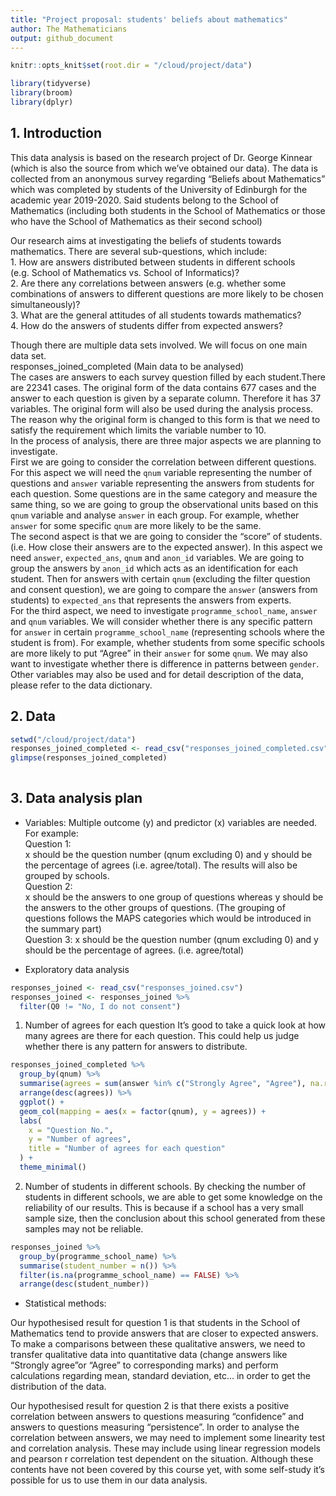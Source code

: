 ```yaml
---
title: "Project proposal: students' beliefs about mathematics"
author: The Mathematicians
output: github_document
---
```


```r
knitr::opts_knit$set(root.dir = "/cloud/project/data")
```


```r
library(tidyverse)
library(broom)
library(dplyr)

```

## 1. Introduction

This data analysis is based on the research project of Dr. George Kinnear (which is also the source from which we've obtained our data). The data is collected from an anonymous survey regarding "Beliefs about Mathematics" which was completed by students of the University of Edinburgh for the academic year 2019-2020. Said students belong to the School of Mathematics (including both students in the School of Mathematics or those who have the School of Mathematics as their second school)

Our research aims at investigating the beliefs of students towards mathematics. There are several sub-questions, which include:  
  1. How are answers distributed between students in different schools (e.g. School of Mathematics vs. School of Informatics)?  
  2. Are there any correlations between answers (e.g. whether some combinations of answers to different questions are more likely to be chosen simultaneously)?  
  3. What are the general attitudes of all students towards mathematics?  
  4. How do the answers of students differ from expected answers?  
    
  
Though there are multiple data sets involved. We will focus on one main data set.  
  responses_joined_completed (Main data to be analysed)  
  The cases are answers to each survey question filled by each student.There are 22341 cases.
  The original form of the data contains 677 cases and the answer to each question is given by a separate column. Therefore it has 37 variables.
  The original form will also be used during the analysis process. The reason why the original form is changed to this form is that we need to satisfy the requirement which limits the variable number to 10.  
  In the process of analysis, there are three major aspects we are planning to investigate.  
  First we are going to consider the correlation between different questions. For this aspect we will need the `qnum` variable representing the number of questions and `answer` variable representing the answers from students for each question. Some questions are in the same category and measure the same thing, so we are going to group the observational units based on this `qnum` variable and analyse `answer` in each group. For example, whether `answer` for some specific `qnum` are more likely to be the same.  
  The second aspect is that we are going to consider the "score" of students. (i.e. How close their answers are to the expected answer). In this aspect we need `answer`, `expected_ans`, `qnum` and `anon_id` variables. We are going to group the answers by `anon_id` which acts as an identification for each student. Then for answers with certain `qnum` (excluding the filter question and consent question), we are going to compare the `answer` (answers from students) to `expected_ans` that represents the answers from experts.  
  For the third aspect, we need to investigate `programme_school_name`, `answer` and `qnum` variables. We will consider whether there is any specific pattern for `answer` in certain `programme_school_name` (representing schools where the student is from). For example, whether students from some specific schools are more likely to put "Agree" in their `answer` for some `qnum`. We may also want to investigate whether there is difference in patterns between `gender`.
  Other variables may also be used and for detail description of the data, please refer to the data dictionary.
      
## 2. Data

```r
setwd("/cloud/project/data")
responses_joined_completed <- read_csv("responses_joined_completed.csv")
glimpse(responses_joined_completed)
  
```


## 3. Data analysis plan

- Variables:
Multiple outcome (y) and predictor (x) variables are needed.  
For example:  
Question 1:  
  x should be the question number (qnum excluding 0) and y should be the percentage of agrees (i.e. agree/total). The results will also be grouped by schools.  
Question 2:  
  x should be the answers to one group of questions whereas y should be the answers to the other groups of questions. (The grouping of questions follows the MAPS categories which would be introduced in the summary part)  
Question 3:
  x should be the question number (qnum excluding 0) and y should be the percentage of agrees. (i.e. agree/total)



- Exploratory data analysis

```r
responses_joined <- read_csv("responses_joined.csv")
responses_joined <- responses_joined %>%
  filter(Q0 != "No, I do not consent")
```

1. Number of agrees for each question
It's good to take a quick look at how many agrees are there for each question. This could help us judge whether there is any pattern for answers to distribute.

```r
responses_joined_completed %>%
  group_by(qnum) %>%
  summarise(agrees = sum(answer %in% c("Strongly Agree", "Agree"), na.rm = TRUE)) %>%
  arrange(desc(agrees)) %>%
  ggplot() +
  geom_col(mapping = aes(x = factor(qnum), y = agrees)) +
  labs(
    x = "Question No.",
    y = "Number of agrees",
    title = "Number of agrees for each question"
  ) +
  theme_minimal()
```

2. Number of students in different schools.
By checking the number of students in different schools, we are able to get some knowledge on the reliability of our results. This is because if a school has a very small sample size, then the conclusion about this school generated from these samples may not be reliable.

```r
responses_joined %>%
  group_by(programme_school_name) %>%
  summarise(student_number = n()) %>%
  filter(is.na(programme_school_name) == FALSE) %>%
  arrange(desc(student_number))

```

- Statistical methods:

Our hypothesised result for question 1 is that students in the School of Mathematics tend to provide answers that are closer to expected answers. To make a comparisons between these qualitative answers, we need to transfer qualitative data into quantitative data (change answers like "Strongly agree"or "Agree" to corresponding marks) and perform calculations regarding mean, standard deviation, etc... in order to get the distribution of the data.

Our hypothesised result for question 2 is that there exists a positive correlation between answers to questions measuring "confidence" and answers to questions measuring "persistence".
In order to analyse the correlation between answers, we may need to implement some linearity test and correlation analysis. These may include using linear regression models and pearson r correlation test dependent on the situation. Although these contents have not been covered by this course yet, with some self-study it's possible for us to use them in our data analysis.
